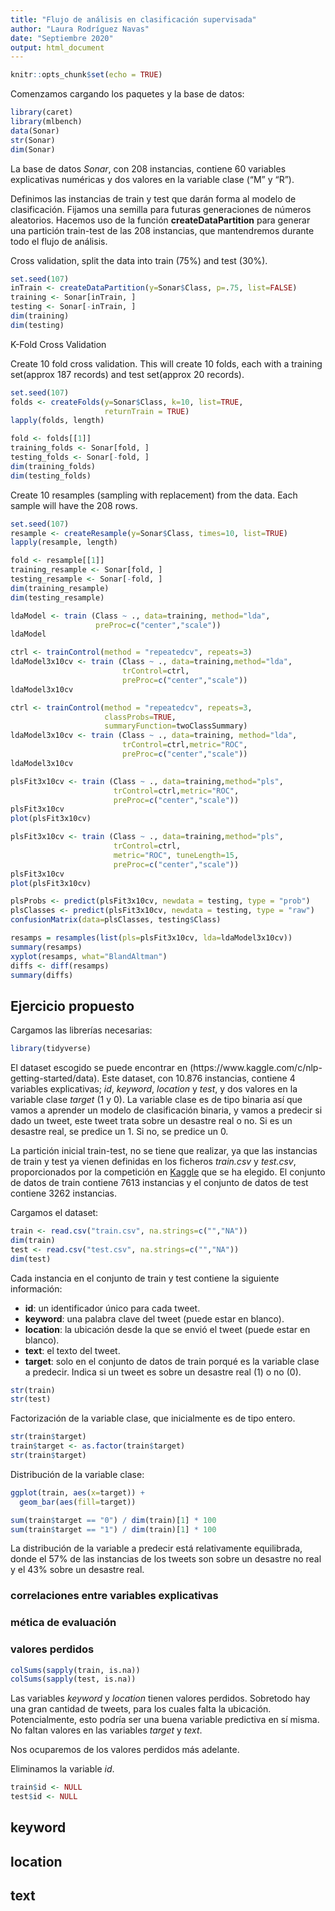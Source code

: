 ```yaml
---
title: "Flujo de análisis en clasificación supervisada"
author: "Laura Rodríguez Navas"
date: "Septiembre 2020"
output: html_document
---
```


```r
knitr::opts_chunk$set(echo = TRUE)
```

Comenzamos cargando los paquetes y la base de datos:

```r
library(caret)
library(mlbench)
data(Sonar)
str(Sonar)
dim(Sonar)
```

La base de datos *Sonar*, con 208 instancias, contiene 60 variables explicativas numéricas y dos valores en la variable clase ("M" y "R"). 

Definimos las instancias de train y test que darán forma al modelo de clasificación. Fijamos una semilla para futuras generaciones de números aleatorios. Hacemos uso de la función **createDataPartition** para generar una partición train-test de las 208 instancias, que mantendremos durante todo el flujo de análisis.

Cross validation, split the data into train (75%) and test (30%).

```r
set.seed(107)
inTrain <- createDataPartition(y=Sonar$Class, p=.75, list=FALSE)
training <- Sonar[inTrain, ]
testing <- Sonar[-inTrain, ]
dim(training)
dim(testing)
```

K-Fold Cross Validation

Create 10 fold cross validation. This will create 10 folds, each with a training set(approx 187 records) and test set(approx 20 records).

```r
set.seed(107)
folds <- createFolds(y=Sonar$Class, k=10, list=TRUE, 
                     returnTrain = TRUE)
lapply(folds, length)

fold <- folds[[1]]
training_folds <- Sonar[fold, ]
testing_folds <- Sonar[-fold, ]
dim(training_folds)
dim(testing_folds)
```

Create 10 resamples (sampling with replacement) from the data. Each sample will have the 208 rows.

```r
set.seed(107)
resample <- createResample(y=Sonar$Class, times=10, list=TRUE)
lapply(resample, length)

fold <- resample[[1]]
training_resample <- Sonar[fold, ]
testing_resample <- Sonar[-fold, ]
dim(training_resample)
dim(testing_resample)
```


```r
ldaModel <- train (Class ~ ., data=training, method="lda", 
                   preProc=c("center","scale"))
ldaModel

ctrl <- trainControl(method = "repeatedcv", repeats=3)
ldaModel3x10cv <- train (Class ~ ., data=training,method="lda", 
                         trControl=ctrl, 
                         preProc=c("center","scale"))
ldaModel3x10cv
```


```r
ctrl <- trainControl(method = "repeatedcv", repeats=3, 
                     classProbs=TRUE, 
                     summaryFunction=twoClassSummary)
ldaModel3x10cv <- train (Class ~ ., data=training, method="lda", 
                         trControl=ctrl,metric="ROC", 
                         preProc=c("center","scale"))
ldaModel3x10cv
```


```r
plsFit3x10cv <- train (Class ~ ., data=training,method="pls", 
                       trControl=ctrl,metric="ROC", 
                       preProc=c("center","scale"))
plsFit3x10cv
plot(plsFit3x10cv)

plsFit3x10cv <- train (Class ~ ., data=training,method="pls", 
                       trControl=ctrl, 
                       metric="ROC", tuneLength=15, 
                       preProc=c("center","scale"))
plsFit3x10cv
plot(plsFit3x10cv)
```

```r
plsProbs <- predict(plsFit3x10cv, newdata = testing, type = "prob")
plsClasses <- predict(plsFit3x10cv, newdata = testing, type = "raw")
confusionMatrix(data=plsClasses, testing$Class)
```

```r
resamps = resamples(list(pls=plsFit3x10cv, lda=ldaModel3x10cv))
summary(resamps)
xyplot(resamps, what="BlandAltman")
diffs <- diff(resamps)
summary(diffs)
```
## Ejercicio propuesto

Cargamos las librerías necesarias:

```r
library(tidyverse)
```

El dataset escogido se puede encontrar en (https://www.kaggle.com/c/nlp-getting-started/data). Este dataset, con 10.876 instancias, contiene 4 variables explicativas; *id*, *keyword*, *location* y *test*, y dos valores en la variable clase *target* (1 y 0). La variable clase es de tipo binaria así que vamos a aprender un modelo de clasificación binaria, y 
vamos a predecir si dado un tweet, este tweet trata sobre un desastre real o no. Si es un desastre real, se predice un 1. Si no, se predice un 0. 

La partición inicial train-test, no se tiene que realizar, ya que las instancias de train y test ya vienen definidas en los ficheros *train.csv* y *test.csv*, proporcionados por la competición en [Kaggle](https://www.kaggle.com/c/nlp-getting-started/overview) que se ha elegido. El conjunto de datos de train contiene 7613 instancias y el conjunto de datos de test contiene 3262 instancias.

Cargamos el dataset:

```r
train <- read.csv("train.csv", na.strings=c("","NA"))
dim(train)
test <- read.csv("test.csv", na.strings=c("","NA"))
dim(test)
```

Cada instancia en el conjunto de train y test contiene la siguiente información:

- **id**: un identificador único para cada tweet. 
- **keyword**: una palabra clave del tweet (puede estar en blanco).
- **location**: la ubicación desde la que se envió el tweet (puede estar en blanco).
- **text**: el texto del tweet. 
- **target**: solo en el conjunto de datos de train porqué es la variable clase a predecir. Indica si un tweet es sobre un desastre real (1) o no (0). 

```r
str(train)
str(test)
```

Factorización de la variable clase, que inicialmente es de tipo entero.

```r
str(train$target)
train$target <- as.factor(train$target)
str(train$target)
```

Distribución de la variable clase:

```r
ggplot(train, aes(x=target)) + 
  geom_bar(aes(fill=target))

sum(train$target == "0") / dim(train)[1] * 100
sum(train$target == "1") / dim(train)[1] * 100
```

La distribución de la variable a predecir está relativamente equilibrada, donde el 57% de las instancias de los tweets son sobre un desastre no real y el 43% sobre un desastre real.

[//]: # (método de resampling)

### correlaciones entre variables explicativas

### mética de evaluación

### valores perdidos

```r
colSums(sapply(train, is.na))
colSums(sapply(test, is.na))
```

Las variables *keyword* y *location* tienen valores perdidos. Sobretodo hay una gran cantidad de tweets, para los cuales falta la ubicación. Potencialmente, esto podría ser una buena variable predictiva en sí misma. No faltan valores en las variables *target* y *text*.

Nos ocuparemos de los valores perdidos más adelante. 

Eliminamos la variable *id*.

```r
train$id <- NULL
test$id <- NULL
```

## keyword

## location

## text
